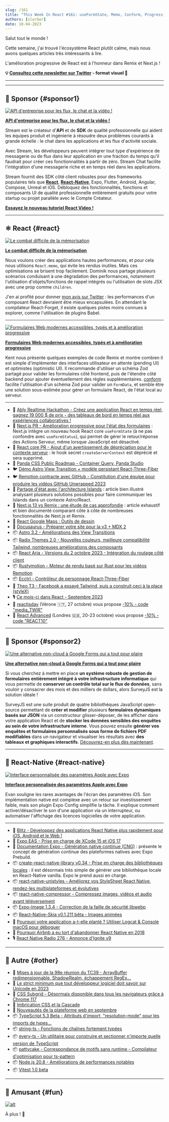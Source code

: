 ```yaml
---
slug: /161
title: "This Week In React #161: useFormState, Memo, Conform, Progressive Enhancement, Astro, Radix, React-Aria, Rustymotion, Ecctrl, Expo Apple Settings, Unistyles, TypeScript, TC39..."
authors: [slorber]
date: 10-04-2023
---
```


Salut tout le monde !

Cette semaine, j'ai trouvé l'écosystème React plutôt calme, mais nous avons quelques articles très intéressants à lire.

L'amélioration progressive de React est à l'honneur dans Remix et Next.js !

<!-- truncate -->

**💡 [Consultez cette newsletter sur Twitter](https://slo.im/thread) - format visuel 🎨**

---


<Support />

---

## 💸 Sponsor {#sponsor1}

[![API d'entreprise pour les flux, le chat et la vidéo !](/emails/issues/153/stream.jpg)](https://getstream.io/video/voice-calling/?utm_source=thisweekinreact&utm_medium=sponsorship&utm_content=&utm_campaign=thisweekinreact_July2023_video_klmh22)

[**API d'entreprise pour les flux, le chat et la vidéo !**](https://getstream.io/video/docs/react/?utm_source=thisweekinreact&utm_medium=sponsorship&utm_content=&utm_campaign=thisweekinreact_July2023_video_klmh22)

Stream est le créateur d'**API** et de **SDK** de qualité professionnelle qui aident les équipes produit et ingénierie à résoudre deux problèmes courants à grande échelle : le chat dans les applications et les flux d'activité sociale.

Avec Stream, les développeurs peuvent intégrer tout type d'expérience de messagerie ou de flux dans leur application en une fraction du temps qu'il faudrait pour créer ces fonctionnalités à partir de zéro. Stream Chat facilite l'intégration d'une messagerie riche et en temps réel dans les applications.

Stream fournit des SDK côté client robustes pour des frameworks populaires tels que [**React**](https://getstream.io/chat/sdk/react/?utm_source=thisweekinreact&utm_medium=sponsorship&utm_content=&utm_campaign=thisweekinreact_July2023_video_klmh22), [**React-Native**](https://getstream.io/chat/sdk/react-native/?utm_source=thisweekinreact&utm_medium=sponsorship&utm_content=&utm_campaign=thisweekinreact_July2023_video_klmh22), Expo, Flutter, Android, Angular, Compose, Unreal et iOS.
Débloquez des fonctionnalités, fonctions et composants UI de qualité professionnelle entièrement gratuits pour votre startup ou projet parallèle avec le Compte Créateur.

[**Essayez le nouveau tutoriel React Video !**](https://getstream.io/video/docs/react/?utm_source=thisweekinreact&utm_medium=sponsorship&utm_content=&utm_campaign=thisweekinreact_July2023_video_klmh22)

---

## ⚛️ React {#react}

[![Le combat difficile de la mémorisation](/emails/issues/161/memo.jpg)](https://tkdodo.eu/blog/the-uphill-battle-of-memoization)

[**Le combat difficile de la mémorisation**](https://tkdodo.eu/blog/the-uphill-battle-of-memoization)

Nous voulons créer des applications hautes performances, et pour cela nous utilisons `React.memo`, qui évite les rendus inutiles. Mais ces optimisations se brisent trop facilement. Dominik nous partage plusieurs scénarios conduisant à une dégradation des performances, notamment l'utilisation d'objets/fonctions de rappel intégrés ou l'utilisation de slots JSX avec une prop comme `children`.

J'en ai profité pour donner [mon avis sur Twitter](https://twitter.com/sebastienlorber/status/1709258817844752794) : les performances d'un composant React devraient être mieux encapsulées. En attendant le compilateur React-Forget, il existe quelques pistes moins connues à explorer, comme l'utilisation de plugins Babel.

---

[![Formulaires Web modernes accessibles, typés et à amélioration progressive](/emails/issues/161/epicweb.jpg)](https://www.epicweb.dev/accessible-typesafe-progressively-enhanced-modern-web-forms)

[**Formulaires Web modernes accessibles, typés et à amélioration progressive**](https://www.epicweb.dev/accessible-typesafe-progressively-enhanced-modern-web-forms)

Kent nous présente quelques exemples de code Remix et montre combien il est simple d'implémenter des interfaces utilisateur en attente (pending UI) et optimistes (optimistic UI). Il recommande d'utiliser un schéma Zod partagé pour valider les formulaires côté frontend, puis de l'étendre côté backend pour ajouter éventuellement des règles supplémentaires. [conform](https://conform.guide/) facilite l'utilisation d'un schéma Zod pour valider un `FormData`, et semble être une solution sous-estimée pour gérer un formulaire React, de l'état local au serveur.

---

- 💸 [Ably Realtime Hackathon - Créez une application React en temps réel, gagnez 19 000 $ de prix - des tableaux de bord en temps réel aux expériences collaboratives !](https://ably.devpost.com/?utm_campaign=23-hackathon&utm_source=thisweekinreact&utm_medium=referral)
- 👀 [Next.js PR - Amélioration progressive pour l'état des formulaires](https://github.com/vercel/next.js/pull/55584) : Next.js intègre un nouveau hook React core `useFormState` (à ne pas confondre avec `useFormStatus`), qui permet de gérer le retour/réponse des Actions Serveur, même lorsque JavaScript est désactivé.
- 👀 [React core PR - Ajout d'un avertissement de dépréciation pour le contexte serveur](https://github.com/facebook/react/pull/27424) : le hook secret `createServerContext` est déprécié et sera supprimé.
- 👀 [Panda CSS Public Roadmap - Container Query, Panda Studio](https://panda-css.canny.io/)
- 🐦 [Démo Astro View Transition + modèle persistant React-Three-Fiber](https://twitter.com/astrodotbuild/status/1707918024471355406)
- 🐦 [Remotion contracte avec GitHub - Constitution d'une équipe pour produire les vidéos GitHub Unwrapped 2023](https://twitter.com/Remotion/status/1707664519403614323)
- 📜 [Partage d'état avec l'architecture Islands](https://frontendatscale.com/blog/islands-architecture-state/) : article bien illustré analysant plusieurs solutions possibles pour faire communiquer les Islands dans un contexte Astro/React.
- 📜 [Next.js 13 vs Remix : une étude de cas approfondie](https://prateeksurana.me/blog/nextjs-13-vs-remix-an-in-depth-case-study/) : article exhaustif et bien documenté comparant côte à côte de nombreuses fonctionnalités de Next.js et Remix.
- 📜 [React Google Maps : Outils de dessin](https://sudolabs.com/insights/react-google-maps-drawing-tools)
- 📜 [Docusaurus - Préparer votre site pour la v3 + MDX 2](https://docusaurus.io/blog/preparing-your-site-for-docusaurus-v3)
- 📦 [Astro 3.2 - Améliorations des View Transitions](https://astro.build/blog/astro-320/)
- 📦 [Radix Themes 2.0 - Nouvelles couleurs, meilleure compatibilité Tailwind, nombreuses améliorations des composants](https://www.radix-ui.com/themes/docs/overview/releases#200)
- 📦 [React Aria - Versions du 2 octobre 2023 - Intégration du routage côté client](https://react-spectrum.adobe.com/releases/2023-10-02.html)
- 📦 [Rustymotion - Moteur de rendu basé sur Rust pour les vidéos Remotion](https://github.com/clearlysid/rustymotion)
- 📦 [Ecctrl - Contrôleur de personnage React-Three-Fiber](https://github.com/pmndrs/ecctrl)
- 🎥 [Theo T3 - Facebook a essayé Tailwind, puis a construit ceci à la place (styleX)](https://www.youtube.com/watch?v=PHV94q7BivI)
- 🎙️ [Ce mois-ci dans React - Septembre 2023](https://podcasters.spotify.com/pod/show/reactiflux/episodes/This-Month-in-React--September-2023-e29vb6o)
- 👥 [reactjsday](https://2023.reactjsday.it/) (Vérone 🇮🇹, 27 octobre) vous propose [\-10% - code "media_TWIR"](https://ti.to/grusp/reactjsday-2023/discount/media_TWIR)
- 👥 [React Advanced](https://reactadvanced.com/?utm_source=email&utm_medium=thisweekinreact) (Londres 🇬🇧, 20-23 octobre) vous propose [\-10% - code "REACT10"](https://ti.to/gitnation/react-advanced-london-2023/discount/REACT10)

<SubscribeFormEmbed placement="middle" />

---

## 💸 Sponsor {#sponsor2}

[![Une alternative non-cloud à Google Forms qui a tout pour plaire](/emails/issues/155/surveyjs.jpg)](https://surveyjs.io/?utm_source=thisweekinreact&utm_medium=email)

**[Une alternative non-cloud à Google Forms qui a tout pour plaire](https://surveyjs.io/?utm_source=thisweekinreact&utm_medium=email)**

Si vous cherchez à mettre en place **un système robuste de gestion de formulaires entièrement intégré à votre infrastructure informatique** qui vous permette de **conserver un contrôle total sur le flux de données**, sans vouloir y consacrer des mois et des milliers de dollars, alors SurveyJS est la solution idéale !

SurveyJS est une suite produit de quatre bibliothèques JavaScript open-source permettant de **créer et modifier** plusieurs **formulaires dynamiques basés sur JSON** via un constructeur glisser-déposer, de les afficher dans votre application React et de **stocker les données sensibles des enquêtes au sein de votre infrastructure interne**. Vous pouvez ensuite **générer vos enquêtes et formulaires personnalisés sous forme de fichiers PDF modifiables** dans un navigateur et visualiser les résultats avec **des tableaux et graphiques interactifs**. [Découvrez-en plus dès maintenant](https://surveyjs.io/?utm_source=thisweekinreact&utm_medium=email).

---

## 📱 React-Native {#react-native}

[![Interface personnalisée des paramètres Apple avec Expo](/emails/issues/161/exposettings.jpg)](https://evanbacon.dev/blog/apple-settings)

[**Interface personnalisée des paramètres Apple avec Expo**](https://evanbacon.dev/blog/apple-settings)

Evan souligne les rares avantages de l'écran des paramètres iOS. Son implémentation native est complexe avec un retour sur investissement faible, mais son plugin Expo Config simplifie la tâche. Il explique comment activer/désactiver le son d'une application via un interrupteur, ou automatiser l'affichage des licences logicielles de votre application.

---

- 💸 [Blitz - Développez des applications React Native plus rapidement pour iOS, Android et le Web !](https://www.blitz-rn.com/)
- 📜 [Expo EAS - Prise en charge de XCode 15 et iOS 17](https://expo.dev/changelog/2023/09-28-new-xcode-ios)
- 📖 [Documentation Expo - Génération native continue (CNG)](https://docs.expo.dev/workflow/continuous-native-generation/) : présente le concept de génération continue des plateformes natives avec Expo Prebuild.
- 📦 [create-react-native-library v0.34 - Prise en charge des bibliothèques locales](https://github.com/callstack/react-native-builder-bob/releases/tag/create-react-native-library%400.34.0) : il est désormais très simple de générer une bibliothèque locale en React-Native vanilla. Expo le prend aussi en charge.
- 📦 [react-native-unistyles - Améliorez vos StyleSheet React Native, rendez-les multiplateformes et évolutives](https://github.com/jpudysz/react-native-unistyles)
- 📦 [react-native-compressor - Compressez images, vidéos et audio avant téléversement](https://github.com/numandev1/react-native-compressor)
- 📦 [Expo-Image 1.3.4 - Correction de la faille de sécurité libwebp](https://expo.dev/changelog/2023/09-29-libwebp)
- 📦 [React-Native-Skia v0.1.211 bêta - Images animées](https://shopify.github.io/react-native-skia/docs/animated-images/)
- 🎥 [Pourquoi votre application a-t-elle planté ? Utiliser Logcat & Console macOS pour déboguer](https://www.youtube.com/watch?v=LvCci4Bwmpc)
- 🎥 [Pourquoi Airbnb a eu tort d'abandonner React Native en 2018](https://www.youtube.com/watch?v=RwUQnfcxH0o)
- 🎙 [React Native Radio 276 - Annonce d'Ignite v9](https://reactnativeradio.com/episodes/rnr-276-announcing-ignite-v9-expresso)

---

## 🔀 Autre {#other}

- 📜 [Mises à jour de la 98e réunion du TC39 - ArrayBuffer redimensionnable, ShadowRealm, échappement RegEx...](https://dev.to/hemanth/updates-from-the-98th-tc39-meeting-1lcf)
- 📜 [Le strict minimum que tout développeur logiciel doit savoir sur Unicode en 2023](https://tonsky.me/blog/unicode/)
- 📜 [CSS Subgrid - Désormais disponible dans tous les navigateurs grâce à Chrome 117](https://web.dev/css-subgrid/)
- 📜 [Imbrication CSS et la Cascade](https://webkit.org/blog/14571/css-nesting-and-the-cascade/)
- 📜 [Nouveautés de la plateforme web en septembre](https://web.dev/web-platform-09-2023/)
- 📦 [TypeScript 5.3 Beta - Attributs d'import, "resolution-mode" pour les imports de types...](https://devblogs.microsoft.com/typescript/announcing-typescript-5-3-beta/)
- 📦 [string-ts - Fonctions de chaînes fortement typées](https://github.com/gustavoguichard/string-ts)
- 📦 [every-ts - Un utilitaire pour construire et sectionner n'importe quelle version de TypeScript](https://github.com/jakebailey/every-ts)
- 📦 [pattycake - Correspondance de motifs sans runtime - Compilateur d'optimisation pour ts-pattern](https://github.com/aidenybai/pattycake)
- 📦 [Node.js 20.8 - Améliorations de performances notables](https://nodejs.org/en/blog/release/v20.8.0)
- 📦 [Vitest 1.0 beta](https://github.com/vitest-dev/vitest/releases/tag/v1.0.0-beta.0)

---

## 🤭 Amusant {#fun}

[![alt](/emails/issues/161/meme.jpg)](https://twitter.com/creatine_cycle/status/1706912311309652159)

À plus ! 👋